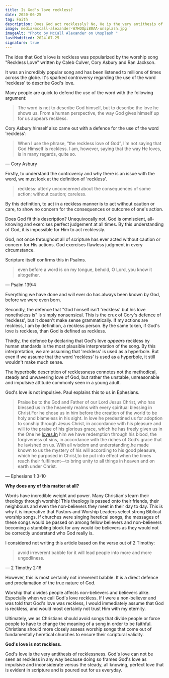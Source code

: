 ```yaml
---
title: Is God's love reckless?
date: 2020-06-25
tag: Faith
description: Does God act recklessly? No, He is the very antithesis of reckless.
image: media/mccall-alexander-W7HQQpi80AA-unsplash.jpg
imageAlt: "Photo by McCall Alexander on Unsplash "
lastModified: 2024-07-25
signature: true
---
```


The idea that God's love is reckless was popularized by the worship song "Reckless Love" written by Caleb Culver, Cory Asbury and Ran Jackson.

It was an incredibly popular song and has been listened to millions of times across the globe. It's sparked controversy regarding the use of the word 'reckless' to describe God's love.

Many people are quick to defend the use of the word with the following argument:

> The word is not to describe God himself, but to describe the love he shows us. From a human perspective, the way God gives himself up for us appears reckless.

Cory Asbury himself also came out with a defence for the use of the word 'reckless':

> When I use the phrase, “the reckless love of God”, I’m not saying that God Himself is reckless. I am, however, saying that the way He loves, is in many regards, quite so.

— Cory Asbury

Firstly, to understand the controversy and why there is an issue with the word, we must look at the definition of 'reckless'.

> reckless: utterly unconcerned about the consequences of some action; without caution; careless.

By this definition, to act in a reckless manner is to act without caution or care, to show no concern for the consequences or outcome of one's action.

Does God fit this description? Unequivocally not. God is omniscient, all-knowing and exercises perfect judgement at all times. By this understanding of God, it is impossible for Him to act recklessly.

God, not once throughout all of scripture has ever acted without caution or concern for His actions. God exercises flawless judgment in every circumstance.

Scripture itself confirms this in Psalms.

> even before a word is on my tongue, behold, O Lord, you know it altogether.

— Psalm 139:4

Everything we have done and will ever do has always been known by God, before we were even born.

Secondly, the defence that "God himself isn't 'reckless' but his love nonetheless is" is simply nonsensical. This is the crux of Cory's defence of 'reckless', but it doesn't make sense grammatically. If my actions are reckless, I am by definition, a reckless person. By the same token, if God's love is reckless, than God is defined as reckless.

Thirdly, the defence by declaring that God's love _appears_ reckless by human standards is the most plausible interpretation of the song. By this interpretation, we are assuming that 'reckless' is used as a hyperbole. But even if we assume that the word 'reckless' is used as a hyperbole, it still wouldn't make much sense.

The hyperbolic description of recklessness connotes not the methodical, steady and unwavering love of God, but rather the unstable, unreasonable and impulsive attitude commonly seen in a young adult.

God's love is not impulsive. Paul explains this to us in Ephesians.

> Praise be to the God and Father of our Lord Jesus Christ, who has blessed us in the heavenly realms with every spiritual blessing in Christ.For he chose us in him before the creation of the world to be holy and blameless in his sight. In love he predestined us for adoption to sonship through Jesus Christ, in accordance with his pleasure and will to the praise of his glorious grace, which he has freely given us in the One he [loves.In](http://loves.In) him we have redemption through his blood, the forgiveness of sins, in accordance with the riches of God’s grace that he lavished on us. With all wisdom and understanding,he made known to us the mystery of his will according to his good pleasure, which he purposed in Christ,to be put into effect when the times reach their fulfilment—to bring unity to all things in heaven and on earth under Christ.

— Ephesians 1:3-10

**Why does any of this matter at all?**

Words have incredible weight and power. Many Christian's learn their theology through worship! This theology is passed onto their friends, their neighbours and even the non-believers they meet in their day to day. This is why it is imperative that Pastors and Worship Leaders select strong Biblical worship songs. If churches were singing heretical songs, the messages of these songs would be passed on among fellow believers and non-believers becoming a stumbling block for any would-be believers as they would not be correctly understand who God really is.

I considered not writing this article based on the verse out of 2 Timothy:

> avoid irreverent babble for it will lead people into more and more ungodliness.

— 2 Timothy 2:16

However, this is most certainly not irreverent babble. It is a direct defence and proclamation of the true nature of God.

Worship that divides people affects non-believers and believers alike. Especially when we call God's love reckless. If I were a non-believer and was told that God's love was reckless, I would immediately assume that God is reckless, and would most certainly not trust Him with my eternity.

Ultimately, we as Christians should avoid songs that divide people or force people to have to change the meaning of a song in order to be faithful. Christians should more closely assess worship songs that come out of fundamentally heretical churches to ensure their scriptural validity.

**God's love is not reckless.**

God's love is the very antithesis of recklessness. God's love can not be seen as reckless in any way because doing so frames God's love as impulsive and inconsiderate versus the steady, all knowing, perfect love that is evident in scripture and is poured out for us everyday.
